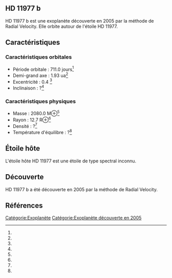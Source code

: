 == HD 11977 b ==

{{Infobox Exoplanète
| nom = HD 11977 b
| image = 
| légende = 
| étoile = HD 11977
| constellation = 
| ascension_droite = 
| déclinaison = 
| distance = ?
| type_spectral = ?
| masse = 2080.0 M⊕<ref></ref>
| rayon = 12.7 R⊕<ref></ref>
| densité = ?<ref></ref>
| gravité = ?<ref></ref>
| température = ?<ref></ref>
| période = 711.0 j<ref></ref>
| demi_grand_axe = 1.93 ua<ref></ref>
| excentricité = 0.4 <ref></ref>
| inclinaison = ?<ref></ref>
| méthode_découverte = Radial Velocity
| date_découverte = 2005
| statut = Confirmée
}}

HD 11977 b est une exoplanète découverte en 2005 par la méthode de Radial Velocity. Elle orbite autour de l'étoile HD 11977.

== Caractéristiques ==

=== Caractéristiques orbitales ===
* Période orbitale : 711.0 jours<ref></ref>
* Demi-grand axe : 1.93 ua<ref></ref>
* Excentricité : 0.4 <ref></ref>
* Inclinaison : ?<ref></ref>

=== Caractéristiques physiques ===
* Masse : 2080.0 M⊕<ref></ref>
* Rayon : 12.7 R⊕<ref></ref>
* Densité : ?<ref></ref>
* Température d'équilibre : ?<ref></ref>

== Étoile hôte ==

{{Infobox Étoile
| nom = HD 11977
| image = 
| légende = 
| constellation = 
| ascension_droite = 
| déclinaison = 
| distance = ?
| type_spectral = ?
| magnitude_absolue = 
| magnitude_apparente = 
| masse = ?<ref></ref>
| rayon = ?<ref></ref>
| température = ?<ref></ref>
| métallicité = ?<ref></ref>
| âge = ?<ref></ref>
}}

L'étoile hôte HD 11977 est une étoile de type spectral inconnu.

== Découverte ==

HD 11977 b a été découverte en 2005 par la méthode de Radial Velocity.

== Références ==
<references />

[[Catégorie:Exoplanète]]
[[Catégorie:Exoplanète découverte en 2005]]
